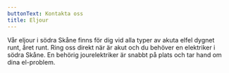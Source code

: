 ```yaml
---
buttonText: Kontakta oss
title: Eljour
---
```


Vår eljour i södra Skåne finns för dig vid alla typer av akuta elfel dygnet runt, året runt. Ring oss direkt när är akut och du behöver en elektriker i södra Skåne. En behörig jourelektriker är snabbt på plats och tar hand om dina el-problem.